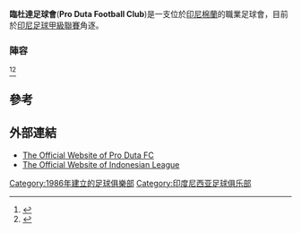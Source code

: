 {{Infobox football club
| clubname = 臨杜達足球會
| image    = <!-- 檔案不存在 [[Image:Pro_Duta_FC_logo.png|180px]] ，可從英文維基百科取得 -->
| fullname = Pro Duta Football Club
| nickname = Pegasus
| founded  = {{start date and age|df=yes|1986}}
| ground   = [[Teladan_Stadium|Teladan Stadium]]
| capacity = 20,000
| President= [[Sihar_Sitorus|Sihar Sitorus]]
| CEO      = [[Wahyu_Wahab|Wahyu Wahab]]
| Director = [[Rudi_Sihombing|Rudi Sihombing]]
| coach    = [[Ansyari_Lubis|Ansyari Lubis]]
| league   = [[印尼足球甲級聯賽|印尼足球甲級聯賽]]
| season   = 2014
| position = '''第2圏第3名'''
| current  =
|website= http://www.produta.com/
| pattern_la1=|pattern_b1=_nffc1112h|pattern_ra1=|pattern_so1=_uru08a|leftarm1=FF0000|body1=FF0000|rightarm1=FF0000|shorts1=FFFFFF|socks1=FF0000
| pattern_la2=_borderonwhite|pattern_b2=_cosmos1011h|pattern_ra2=_borderonwhite|leftarm2=008000|body2=|rightarm2=008000|shorts2=00000|socks2=000000
}}
'''臨杜達足球會'''('''Pro Duta Football Club''')是一支位於[[印尼|印尼]][[棉蘭|棉蘭]]的職業足球會，目前於[[印尼足球甲級聯賽|印尼足球甲級聯賽]]角逐。

===陣容===
{{updated|2014年12月26日}}<ref>{{cite web|url=http://produta.com/the-first-team/|title=Senior Team Pro Duta FC 2013|language=id|access-date=2015-08-30|archive-url=https://web.archive.org/web/20120209023732/http://produta.com/the-first-team/|archive-date=2012-02-09|dead-url=yes}}</ref><ref>{{Cite web |url=http://produta.com/players/ |title=存档副本 |access-date=2015-08-30 |archive-url=https://web.archive.org/web/20150827091150/http://produta.com/players/ |archive-date=2015-08-27 |dead-url=yes }}</ref>

{{Fs start}}
{{Fs player|no=1|nat=IDN|pos=GK|name=[[Yuda_Andika|Yuda Andika]]}}
{{Fs player|no=2|nat=IDN|pos=GK|name=[[Muhammad_Halim|Muhammad Halim]]}}
{{Fs player|no=3|nat=IDN|pos=DF|name=[[Sutrisno_Purba|Sutrisno Purba]]}}
{{Fs player|no=4|nat=IDN|pos=DF|name=[[Arif_Rahman_Adilah|Arif Rahman Adilah]]}}
{{Fs player|no=7|nat=IDN|pos=MF|name=[[Faisal_Azmi|Faisal Azmi]]}}
{{Fs player|no=11|nat=IDN|pos=DF|name=[[Arifin_Wael|Arifin Wael]]}}
{{Fs player|no=12|nat=IDN|pos=DF|name=[[Hendrajid_Nahumahury|Hendrajid Nahumahury]]}}
{{Fs player|no=15|nat=IDN|pos=FW|name=[[Fiwi_Dwipan|Fiwi Dwipan]]}}
{{Fs player|no=16|nat=IDN|pos=DF|name=[[Rahmadhany_Fidnadi|Rahmadhany Fidnadi]]}}
{{Fs player|no=17|nat=IDN|pos=FW|name=[[Heri_Irwansyah|Heri Irwansyah]]}}
{{Fs player|no=18|nat=IDN|pos=DF|name=[[Nico_C_Sinurat|Nico C Sinurat]]}}
{{Fs mid}}
{{Fs player|no=19|nat=IDN|pos=MF|name=[[Muhammad_Iqbal|Muhammad Iqbal]]}}
{{Fs player|no=20|nat=IDN|pos=MF|name=[[Muhammad_Syamir|Muhammad Syamir]]}}
{{Fs player|no=21|nat=IDN|pos=FW|name=[[Muhammad_Fadil_Redian|Muhammad Fadil Redian]]}}
{{Fs player|no=22|nat=IDN|pos=GK|name=[[Yudha_Hananta|Yudha Hananta]]}}
{{Fs player|no=23|nat=IDN|pos=DF|name=[[Arsyad_Yusgiantoro|Arsyad Yusgiantoro]]}}
{{Fs player|no=24|nat=IDN|pos=DF|name=[[Fajar_Handika|Fajar Handika]]}}
{{Fs player|no=25|nat=IDN|pos=DF|name=[[Suyatno|Suyatno]]}}
{{Fs player|no=26|nat=IDN|pos=MF|name=[[Agus_Pranoto|Agus Pranoto]]}}
{{Fs player|no=28|nat=IDN|pos=FW|name=[[Indra_Kembar_Bungsu|Indra Kembar Bungsu]]}}
{{Fs player|no=36|nat=IDN|pos=DF|name=[[Romi_Agustiawan|Romi Agustiawan]]}}
{{Fs player|no=42|nat=IDN|pos=FW|name=[[Arif_Sajali|Arif Sajali]]}}
{{Fs end}}

==參考==
{{Reflist}}

==外部連結==
* [https://web.archive.org/web/20150909093019/http://produta.com/ The Official Website of Pro Duta FC]
* [https://web.archive.org/web/20110301084543/http://www.liga-indonesia.co.id/ The Official Website of Indonesian League]

[[Category:1986年建立的足球俱樂部|Category:1986年建立的足球俱樂部]]
[[Category:印度尼西亚足球俱乐部|Category:印度尼西亚足球俱乐部]]